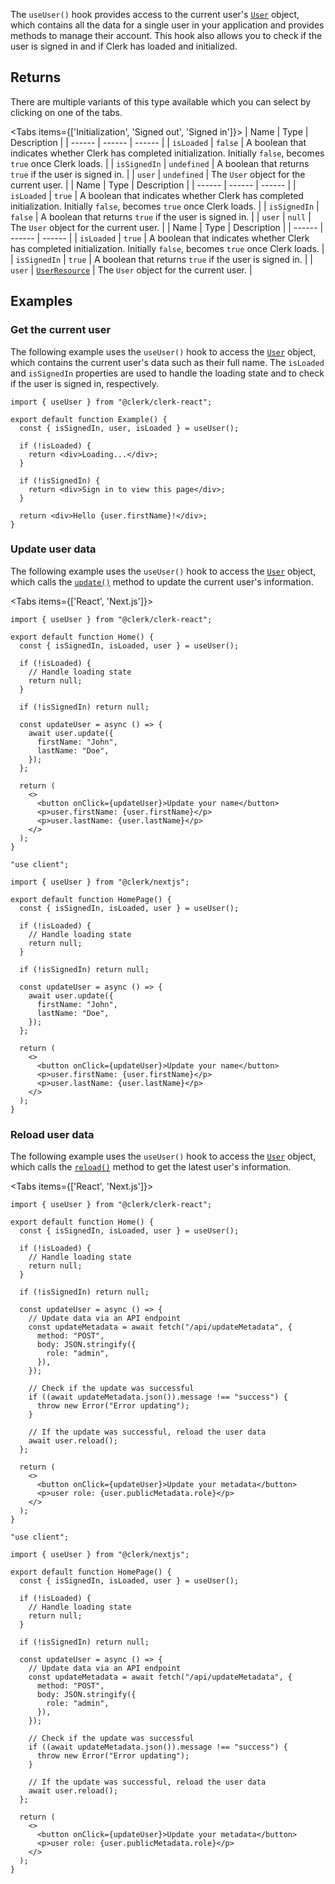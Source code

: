 The `useUser()` hook provides access to the current user's [`User`](/docs/references/javascript/user) object, which contains all the data for a single user in your application and provides methods to manage their account. This hook also allows you to check if the user is signed in and if Clerk has loaded and initialized.

## Returns

There are multiple variants of this type available which you can select by clicking on one of the tabs.

<Tabs items={['Initialization', 'Signed out', 'Signed in']}>
<Tab>
| Name | Type | Description |
| ------ | ------ | ------ |
| `isLoaded` | `false` | A boolean that indicates whether Clerk has completed initialization. Initially `false`, becomes `true` once Clerk loads. |
| `isSignedIn` | `undefined` | A boolean that returns `true` if the user is signed in. |
| `user` | `undefined` | The `User` object for the current user. |
</Tab>
<Tab>
| Name | Type | Description |
| ------ | ------ | ------ |
| `isLoaded` | `true` | A boolean that indicates whether Clerk has completed initialization. Initially `false`, becomes `true` once Clerk loads. |
| `isSignedIn` | `false` | A boolean that returns `true` if the user is signed in. |
| `user` | `null` | The `User` object for the current user. |
</Tab>
<Tab>
| Name | Type | Description |
| ------ | ------ | ------ |
| `isLoaded` | `true` | A boolean that indicates whether Clerk has completed initialization. Initially `false`, becomes `true` once Clerk loads. |
| `isSignedIn` | `true` | A boolean that returns `true` if the user is signed in. |
| `user` | [`UserResource`](/docs/references/javascript/user) | The `User` object for the current user. |
</Tab>
</Tabs>

## Examples

### Get the current user

The following example uses the `useUser()` hook to access the [`User`](/docs/references/javascript/user) object, which contains the current user's data such as their full name. The `isLoaded` and `isSignedIn` properties are used to handle the loading state and to check if the user is signed in, respectively.

```tsx {{ filename: 'src/Example.tsx' }}
import { useUser } from "@clerk/clerk-react";

export default function Example() {
  const { isSignedIn, user, isLoaded } = useUser();

  if (!isLoaded) {
    return <div>Loading...</div>;
  }

  if (!isSignedIn) {
    return <div>Sign in to view this page</div>;
  }

  return <div>Hello {user.firstName}!</div>;
}
```

### Update user data

The following example uses the `useUser()` hook to access the [`User`](/docs/references/javascript/user) object, which calls the [`update()`](/docs/references/javascript/user#update) method to update the current user's information.

<Tabs items={['React', 'Next.js']}>
<Tab>

```tsx {{ filename: 'src/Home.tsx' }}
import { useUser } from "@clerk/clerk-react";

export default function Home() {
  const { isSignedIn, isLoaded, user } = useUser();

  if (!isLoaded) {
    // Handle loading state
    return null;
  }

  if (!isSignedIn) return null;

  const updateUser = async () => {
    await user.update({
      firstName: "John",
      lastName: "Doe",
    });
  };

  return (
    <>
      <button onClick={updateUser}>Update your name</button>
      <p>user.firstName: {user.firstName}</p>
      <p>user.lastName: {user.lastName}</p>
    </>
  );
}
```

</Tab>
<Tab>

```tsx {{ filename: 'app/page.tsx' }}
"use client";

import { useUser } from "@clerk/nextjs";

export default function HomePage() {
  const { isSignedIn, isLoaded, user } = useUser();

  if (!isLoaded) {
    // Handle loading state
    return null;
  }

  if (!isSignedIn) return null;

  const updateUser = async () => {
    await user.update({
      firstName: "John",
      lastName: "Doe",
    });
  };

  return (
    <>
      <button onClick={updateUser}>Update your name</button>
      <p>user.firstName: {user.firstName}</p>
      <p>user.lastName: {user.lastName}</p>
    </>
  );
}
```

</Tab>
</Tabs>

### Reload user data

The following example uses the `useUser()` hook to access the [`User`](/docs/references/javascript/user) object, which calls the [`reload()`](/docs/references/javascript/user#reload) method to get the latest user's information.

<Tabs items={['React', 'Next.js']}>
<Tab>

```tsx {{ filename: 'src/Home.tsx' }}
import { useUser } from "@clerk/clerk-react";

export default function Home() {
  const { isSignedIn, isLoaded, user } = useUser();

  if (!isLoaded) {
    // Handle loading state
    return null;
  }

  if (!isSignedIn) return null;

  const updateUser = async () => {
    // Update data via an API endpoint
    const updateMetadata = await fetch("/api/updateMetadata", {
      method: "POST",
      body: JSON.stringify({
        role: "admin",
      }),
    });

    // Check if the update was successful
    if ((await updateMetadata.json()).message !== "success") {
      throw new Error("Error updating");
    }

    // If the update was successful, reload the user data
    await user.reload();
  };

  return (
    <>
      <button onClick={updateUser}>Update your metadata</button>
      <p>user role: {user.publicMetadata.role}</p>
    </>
  );
}
```

</Tab>
<Tab>

```tsx {{ filename: 'app/page.tsx' }}
"use client";

import { useUser } from "@clerk/nextjs";

export default function HomePage() {
  const { isSignedIn, isLoaded, user } = useUser();

  if (!isLoaded) {
    // Handle loading state
    return null;
  }

  if (!isSignedIn) return null;

  const updateUser = async () => {
    // Update data via an API endpoint
    const updateMetadata = await fetch("/api/updateMetadata", {
      method: "POST",
      body: JSON.stringify({
        role: "admin",
      }),
    });

    // Check if the update was successful
    if ((await updateMetadata.json()).message !== "success") {
      throw new Error("Error updating");
    }

    // If the update was successful, reload the user data
    await user.reload();
  };

  return (
    <>
      <button onClick={updateUser}>Update your metadata</button>
      <p>user role: {user.publicMetadata.role}</p>
    </>
  );
}
```

</Tab>
</Tabs>
